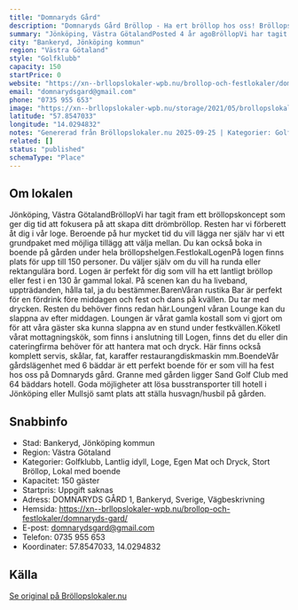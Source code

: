 ```yaml
---
title: "Domnaryds Gård"
description: "Domnaryds Gård Bröllop - Ha ert bröllop hos oss! Bröllopslokal Jönköping. Skicka gärna en förfrågan så hjälper vi Er!"
summary: "Jönköping, Västra GötalandPosted 4 år agoBröllopVi har tagit fram ett bröllopskoncept som ger dig tid att fokusera på att skapa ditt drömbröllop. Resten har vi förberett åt dig i vår loge. Beroende…"
city: "Bankeryd, Jönköping kommun"
region: "Västra Götaland"
style: "Golfklubb"
capacity: 150
startPrice: 0
website: "https://xn--brllopslokaler-wpb.nu/brollop-och-festlokaler/domnaryds-gard/"
email: "domnarydsgard@gmail.com"
phone: "0735 955 653"
image: "https://xn--brllopslokaler-wpb.nu/storage/2021/05/brollopslokal-jonkoping-domnaryd-brollop-loge-2.1.webp"
latitude: "57.8547033"
longitude: "14.0294832"
notes: "Genererad från Bröllopslokaler.nu 2025-09-25 | Kategorier: Golfklubb, Lantlig idyll, Loge, Egen Mat och Dryck, Stort Bröllop, Lokal med boende"
related: []
status: "published"
schemaType: "Place"
---
```


## Om lokalen

Jönköping, Västra GötalandBröllopVi har tagit fram ett bröllopskoncept som ger dig tid att fokusera på att skapa ditt drömbröllop. Resten har vi förberett åt dig i vår loge. Beroende på hur mycket tid du vill lägga ner själv har vi ett grundpaket med möjliga tillägg att välja mellan. Du kan också boka in boende på gården under hela bröllopshelgen.FestlokalLogenPå logen finns plats för upp till 150 personer. Du väljer själv om du vill ha runda eller rektangulära bord. Logen är perfekt för dig som vill ha ett lantligt bröllop eller fest i en 130 år gammal lokal. På scenen kan du ha liveband, uppträdanden, hålla tal, ja du bestämmer.BarenVåran rustika Bar är perfekt för en fördrink före middagen och fest och dans på kvällen. Du tar med drycken. Resten du behöver finns redan här.LoungenI våran Lounge kan du slappna av efter middagen. Loungen är vårat gamla kostall som vi gjort om för att våra gäster ska kunna slappna av en stund under festkvällen.KöketI vårat mottagningskök, som finns i anslutning till Logen, finns det du eller din cateringfirma behöver för att hantera mat och dryck. Här finns också komplett servis, skålar, fat, karaffer restaurangdiskmaskin mm.BoendeVår gårdslägenhet med 6 bäddar är ett perfekt boende för er som vill ha fest hos oss på Domnaryds gård. Granne med gården ligger Sand Golf Club med 64 bäddars hotell. Goda möjligheter att lösa busstransporter till hotell i Jönköping eller Mullsjö samt plats att ställa husvagn/husbil på gården.

## Snabbinfo

- Stad: Bankeryd, Jönköping kommun
- Region: Västra Götaland
- Kategorier: Golfklubb, Lantlig idyll, Loge, Egen Mat och Dryck, Stort Bröllop, Lokal med boende
- Kapacitet: 150 gäster
- Startpris: Uppgift saknas
- Adress: DOMNARYDS GÅRD 1, Bankeryd, Sverige, Vägbeskrivning
- Hemsida: https://xn--brllopslokaler-wpb.nu/brollop-och-festlokaler/domnaryds-gard/
- E-post: domnarydsgard@gmail.com
- Telefon: 0735 955 653
- Koordinater: 57.8547033, 14.0294832

## Källa

[Se original på Bröllopslokaler.nu](https://xn--brllopslokaler-wpb.nu/brollop-och-festlokaler/domnaryds-gard/)
